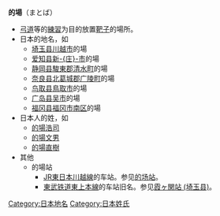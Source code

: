 '''的場'''（まとば）
* [[弓道|弓道]]等的[[学习|練習]]为目的放置[[靶子|靶子]]的場所。
* 日本的地名，如
** [[埼玉县|埼玉县]][[川越市|川越市]]的場
** [[爱知县|爱知县]][[新庄市|新-{庄}-市]]的場
** [[静岡县|静岡县]][[駿東郡|駿東郡]][[清水町_(静岡县)|清水町]]的場
** [[奈良县|奈良县]][[北葛城郡|北葛城郡]][[广陵町|广陵町]]的場
** [[鸟取县|鸟取县]][[鳥取市|鳥取市]]的場
** [[广岛县|广岛县]][[吴市|吴市]]的場
** [[福冈县|福冈县]][[福冈市|福冈市]][[南区_(福岡市)|南区]]的場
* 日本人的姓，如
** [[的場浩司|的場浩司]]
** [[的場文男|的場文男]]
** [[的場直樹|的場直樹]]
* 其他
** 的場站
*** [[東日本旅客铁道|JR東日本]][[川越線|川越線]]的车站。参见[[的场站|的场站]]。
*** [[東武铁道|東武铁道]][[東武東上本線|東上本線]]的车站旧名。参见[[霞ヶ関站_(埼玉县)|霞ヶ関站 (埼玉县)]]。

{{Geodis}}
{{Hndis}}
{{默认排序:まとは}}
[[Category:日本地名|Category:日本地名]]
[[Category:日本姓氏|Category:日本姓氏]]